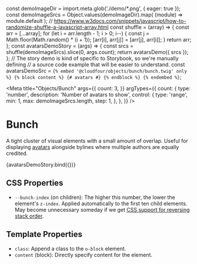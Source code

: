 const demoImageDir = import.meta.glob('./demo/*.png', { eager: true });
const demoImageSrcs = Object.values(demoImageDir).map(
  (module) => module.default
);
// https://www.w3docs.com/snippets/javascript/how-to-randomize-shuffle-a-javascript-array.html
const shuffle = (array) => {
  const arr = [...array];
  for (let i = arr.length - 1; i > 0; i--) {
    const j = Math.floor(Math.random() * (i + 1));
    [arr[i], arr[j]] = [arr[j], arr[i]];
  }
  return arr;
};
const avatarsDemoStory = (args) => {
  const srcs = shuffle(demoImageSrcs).slice(0, args.count);
  return avatarsDemo({ srcs });
};
// The story demo is kind of specific to Storybook, so we're manually defining
// a source code example that will be easier to understand.
const avatarsDemoSrc = `{% embed '@cloudfour/objects/bunch/bunch.twig' only %}
  {% block content %}
    {# avatars #}
  {% endblock %}
{% endembed %}`;

<Meta
  title="Objects/Bunch"
  args={{
    count: 3,
  }}
  argTypes={{
    count: {
      type: 'number',
      description: 'Number of avatars to show',
      control: {
        type: 'range',
        min: 1,
        max: demoImageSrcs.length,
        step: 1,
      },
    },
  }}
/>

# Bunch

A tight cluster of visual elements with a small amount of overlap. Useful for displaying [avatars](/docs/components-avatar--empty) alongside bylines where multiple authors are equally credited.

<Canvas>
  <Story
    name="Of avatars"
    parameters={{
      docs: {
        source: {
          code: avatarsDemoSrc,
        },
      },
    }}
  >
    {avatarsDemoStory.bind({})}
  </Story>
</Canvas>

<ArgsTable story="Of avatars" />

## CSS Properties

- `--bunch-index` (on children): The higher this number, the lower the element's `z-index`. Applied automatically to the first ten child elements. May become unnecessary someday if we get [CSS support for reversing stack order](https://github.com/w3c/csswg-drafts/issues/1026#issuecomment-385285148).

## Template Properties

- `class`: Append a class to the `o-block` element.
- `content` (block): Directly specify content for the element.
